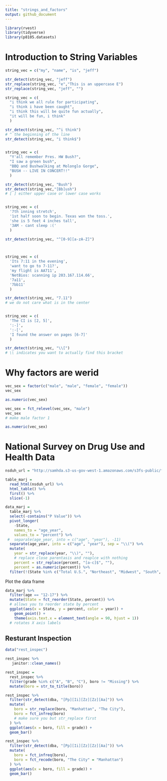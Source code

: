```yaml
---
title: "strings_and_factors"
output: github_document
---
```


```r
library(rvest)
library(tidyverse)
library(p8105.datasets)
```

# Introduction to String Variables
```r
string_vec = c("my", "name", "is", "jeff")

str_detect(string_vec, "jeff")
str_replace(string_vec, "e","This is an uppercase E")
str_replace(string_vec, "jeff", "")

string_vec = c(
  "i think we all rule for participating",
  "i think i have been caught",
  "i think this will be quite fun actually",
  "it will be fun, i think"
  )

str_detect(string_vec, "^i think")
# ^ the beginning of the line
str_detect(string_vec, "i think$")


string_vec = c(
  "Y'all remember Pres. HW Bush?",
  "I saw a green bush",
  "BBQ and Bushwalking at Molonglo Gorge",
  "BUSH -- LIVE IN CONCERT!!"
  )

str_detect(string_vec, "Bush")
str_detect(string_vec,"[Bb]ush")
# [ ] either upper case or lower case works 


string_vec = c(
  '7th inning stretch',
  '1st half soon to begin. Texas won the toss.',
  'she is 5 feet 4 inches tall',
  '3AM - cant sleep :('
  )

str_detect(string_vec, "^[0-9][a-zA-Z]")



string_vec = c(
  'Its 7:11 in the evening',
  'want to go to 7-11?',
  'my flight is AA711',
  'NetBios: scanning ip 203.167.114.66',
  '7a11',
  '7bb11'
  )

str_detect(string_vec, "7.11")
# we do not care what is in the center 


string_vec = c(
  'The CI is [2, 5]',
  ':-]',
  ':-[',
  'I found the answer on pages [6-7]'
  )

str_detect(string_vec, "\\[")
# \\ indicates you want to actually find this bracket 
```

# Why factors are werid 
```r
vec_sex = factor(c("male", "male", "female", "female"))
vec_sex

as.numeric(vec_sex)

vec_sex = fct_relevel(vec_sex, "male")
vec_sex
# make male factor 1 

as.numeric(vec_sex)
```

# National Survey on Drug Use and Health Data
```r
nsduh_url = "http://samhda.s3-us-gov-west-1.amazonaws.com/s3fs-public/field-uploads/2k15StateFiles/NSDUHsaeShortTermCHG2015.htm"

table_marj = 
  read_html(nsduh_url) %>% 
  html_table() %>% 
  first() %>%
  slice(-1)

data_marj = 
  table_marj %>%
  select(-contains("P Value")) %>%
  pivot_longer(
    -State,
    names_to = "age_year", 
    values_to = "percent") %>%
 #  separate(age_year, into = c("age", "year"), -11)
  separate(age_year, into = c("age", "year"), sep = "\\(") %>%
  mutate(
    year = str_replace(year, "\\)", ""),
    # replace close parentasis and reaplce with nothing 
    percent = str_replace(percent, "[a-c]$", ""),
    percent = as.numeric(percent)) %>%
  filter(!(State %in% c("Total U.S.", "Northeast", "Midwest", "South", "West")))
```


Plot the data frame
```r
data_marj %>%
  filter(age == "12-17") %>% 
  mutate(State = fct_reorder(State, percent)) %>% 
  # allows you to reorder state by percent 
  ggplot(aes(x = State, y = percent, color = year)) + 
    geom_point() + 
    theme(axis.text.x = element_text(angle = 90, hjust = 1))
  # rotates X axis labels 
```

## Resturant Inspection
```r
data("rest_inspec")

rest_inspec %>% 
   janitor::clean_names()

rest_inspec =
  rest_inspec %>%
  filter(grade %in% c("A", "B", "C"), boro != "Missing") %>% 
  mutate(boro = str_to_title(boro))
```

```r
rest_inspec %>% 
  filter(str_detect(dba, "[Pp][Ii][Zz][Zz][Aa]")) %>% 
  mutate(
    boro = str_replace(boro, "Manhattan", "The City"),
    boro = fct_infreq(boro)
    # make sure you but str_replace first 
  ) %>% 
  ggplot(aes(x = boro, fill = grade)) + 
  geom_bar() 

rest_inspec %>% 
  filter(str_detect(dba, "[Pp][Ii][Zz][Zz][Aa]")) %>% 
  mutate(
    boro = fct_infreq(boro),
    boro = fct_recode(boro, "The City" = "Manhattan")
  ) %>% 
  ggplot(aes(x = boro, fill = grade)) + 
  geom_bar() 
```



